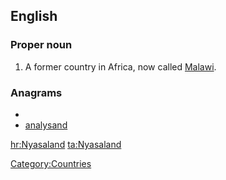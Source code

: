 ==English==
{{wikipedia}}
===Proper noun===
{{en-proper noun}}

# A former country in Africa, now called [[Malawi]].

===Anagrams===
* {{alphagram|aaadlnnsy}}
* [[analysand#English|analysand]]


[[Category:Countries]]

[[hr:Nyasaland]]
[[ta:Nyasaland]]